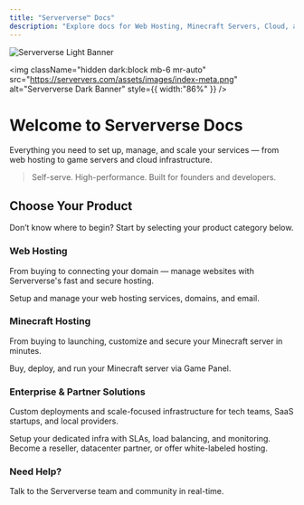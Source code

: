 ```yaml
---
title: "Serververse™ Docs"
description: "Explore docs for Web Hosting, Minecraft Servers, Cloud, and Enterprise Solutions – all powered by Serververse."
---
```


<img
  className="block dark:hidden mb-6 mx-auto"
  src="https://serververs.com/assets/images/index-meta.png"
  alt="Serververse Light Banner"
/>

<img
  className="hidden dark:block mb-6 mr-auto"
  src="https://serververs.com/assets/images/index-meta.png"
  alt="Serververse Dark Banner"
  style={{ width:"86%" }}
/>

# Welcome to Serververse Docs

Everything you need to set up, manage, and scale your services — from web hosting to game servers and cloud infrastructure.

> Self-serve. High-performance. Built for founders and developers.

## Choose Your Product

<Info>
  Don’t know where to begin? Start by selecting your product category below.
</Info>

### Web Hosting

From buying to connecting your domain — manage websites with Serververse's fast and secure hosting.

<CardGroup cols={2}>
  <Card title="Start with Web Hosting" icon="globe" iconType="duotone" color="#ffa632" href="/web">
    Setup and manage your web hosting services, domains, and email.
  </Card>
</CardGroup>

### Minecraft Hosting

From buying to launching, customize and secure your Minecraft server in minutes.

<CardGroup cols={2}>
  <Card title="Start Your Server" icon="gamepad" iconType="duotone" color="#ffa632" href="/minecraft/start-server">
    Buy, deploy, and run your Minecraft server via Game Panel.
  </Card>
</CardGroup>

### Enterprise & Partner Solutions

Custom deployments and scale-focused infrastructure for tech teams, SaaS startups, and local providers.

<CardGroup cols={2}>
  <Card title="Enterprise Onboarding" icon="briefcase" iconType="duotone" color="#ffa632" href="mailto:custom@serververs.com">
    Setup your dedicated infra with SLAs, load balancing, and monitoring.
  </Card>
  <Card title="Partner With Us" icon="handshake" iconType="duotone" color="#ffa632" href="mailto:custom@serververs.com">
    Become a reseller, datacenter partner, or offer white-labeled hosting.
  </Card>
</CardGroup>

### Need Help?

<CardGroup cols={1}>
  <Card title="Join Our Discord" icon="discord" iconType="duotone" color="#ffa632" href="https://discord.gg/pXmG5CuveT">
    Talk to the Serververse team and community in real-time.
  </Card>
</CardGroup>